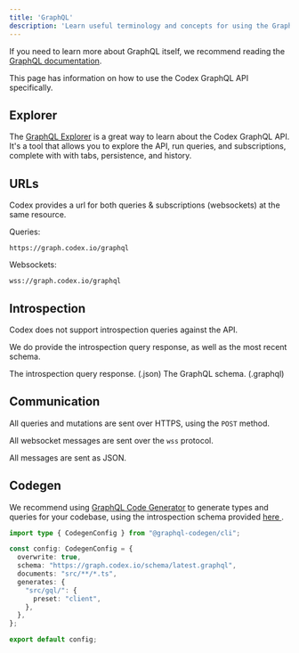 ```yaml
---
title: 'GraphQL'
description: 'Learn useful terminology and concepts for using the GraphQL API'
---
```


<Tip>If you need to learn more about GraphQL itself, we recommend reading the [GraphQL documentation](https://graphql.org/learn/).</Tip>

This page has information on how to use the Codex GraphQL API specifically.

## Explorer

The [GraphQL Explorer](/explore) is a great way to learn about the Codex GraphQL API.
It's a tool that allows you to explore the API, run queries, and subscriptions, complete with with tabs, persistence, and history.

## URLs

Codex provides a url for both queries & subscriptions (websockets) at the same resource.

Queries:
```
https://graph.codex.io/graphql
```

Websockets:
```
wss://graph.codex.io/graphql
```

## Introspection

Codex does not support introspection queries against the API.

We do provide the introspection query response, as well as the most recent schema.

<CardGroup cols={2}>
  <Card title="JSON" href="https://graph.codex.io/schema/latest.json">
    The introspection query response. (.json)
  </Card>
  <Card title="Schema" href="https://graph.codex.io/schema/latest.graphql">
    The GraphQL schema. (.graphql)
  </Card>
</CardGroup>


## Communication

All queries and mutations are sent over HTTPS, using the `POST` method.

All websocket messages are sent over the `wss` protocol.

All messages are sent as JSON.

## Codegen

We recommend using [GraphQL Code Generator](https://www.graphql-code-generator.com/) to generate types and queries for your codebase, using the introspection schema provided [ here ](#introspection).

```typescript codegen.ts expandable
import type { CodegenConfig } from "@graphql-codegen/cli";

const config: CodegenConfig = {
  overwrite: true,
  schema: "https://graph.codex.io/schema/latest.graphql",
  documents: "src/**/*.ts",
  generates: {
    "src/gql/": {
      preset: "client",
    },
  },
};

export default config;
```

